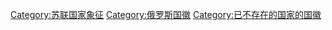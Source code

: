 [[Category:苏联国家象征|Category:苏联国家象征]]
[[Category:俄罗斯国徽|Category:俄罗斯国徽]]
[[Category:已不存在的国家的国徽|Category:已不存在的国家的国徽]]
